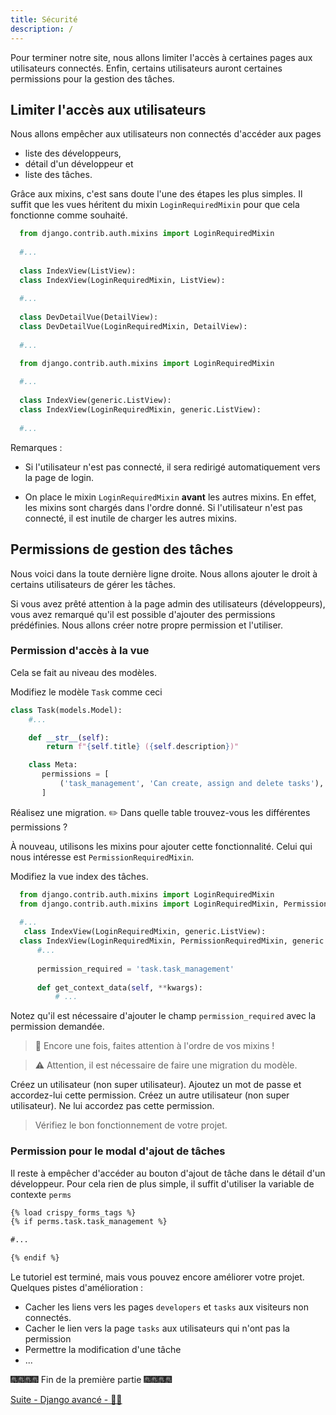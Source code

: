 ```yaml
---
title: Sécurité
description: /
---
```


Pour terminer notre site, nous allons limiter l'accès à certaines pages aux utilisateurs connectés. Enfin, certains utilisateurs auront certaines permissions pour la gestion des tâches.

## Limiter l'accès aux utilisateurs

Nous allons empêcher aux utilisateurs non connectés d'accéder aux pages
* liste des développeurs,
* détail d'un développeur et
* liste des tâches.

Grâce aux mixins, c'est sans doute l'une des étapes les plus simples. Il suffit que les vues héritent du mixin `LoginRequiredMixin` pour que cela fonctionne comme souhaité.

``` python showLineNumbers=false title=developer/views.py ins={1,6,11} del={5,10}
  from django.contrib.auth.mixins import LoginRequiredMixin 
  
  #...
  
  class IndexView(ListView):
  class IndexView(LoginRequiredMixin, ListView):
  
  #...
  
  class DevDetailVue(DetailView):
  class DevDetailVue(LoginRequiredMixin, DetailView):
  
  #...
```

``` python showLineNumbers=false title=task/views.py ins={1,6} del={5}
  from django.contrib.auth.mixins import LoginRequiredMixin
  
  #...  
  
  class IndexView(generic.ListView):
  class IndexView(LoginRequiredMixin, generic.ListView):
  
  #...  
```

Remarques :

* Si l'utilisateur n'est pas connecté, il sera redirigé automatiquement vers la page de login.

* On place le mixin `LoginRequiredMixin` **avant** les autres mixins. En effet, les mixins sont chargés dans l'ordre donné. Si l'utilisateur n'est pas connecté, il est inutile de charger les autres mixins.

## Permissions de gestion des tâches

Nous voici dans la toute dernière ligne droite. Nous allons ajouter le droit à certains utilisateurs de gérer les tâches.

Si vous avez prêté attention à la page admin des utilisateurs (développeurs), vous avez remarqué qu'il est possible d'ajouter des permissions prédéfinies. Nous allons créer notre propre permission et l'utiliser.

### Permission d'accès à la vue

Cela se fait au niveau des modèles.

Modifiez le modèle `Task` comme ceci

``` python showLineNumbers=false title=task/models.py
class Task(models.Model):
    #...

    def __str__(self):
        return f"{self.title} ({self.description})"

    class Meta:
       permissions = [
           ('task_management', 'Can create, assign and delete tasks'),
       ]
```

Réalisez une migration. ✏️ Dans quelle table trouvez-vous les différentes permissions ?

À nouveau, utilisons les mixins pour ajouter cette fonctionnalité. Celui qui nous intéresse est `PermissionRequiredMixin`.

Modifiez la vue index des tâches.

```python showLineNumbers=false title=task/views.py del={1,6} ins={2,7,10}
  from django.contrib.auth.mixins import LoginRequiredMixin
  from django.contrib.auth.mixins import LoginRequiredMixin, PermissionRequiredMixin
  
  #...
   class IndexView(LoginRequiredMixin, generic.ListView):
  class IndexView(LoginRequiredMixin, PermissionRequiredMixin, generic.ListView):
      #...
  
      permission_required = 'task.task_management'
  
      def get_context_data(self, **kwargs):
          # ...
```

Notez qu'il est nécessaire d'ajouter le champ `permission_required` avec la permission demandée.

> 📃 Encore une fois, faites attention à l'ordre de vos mixins !

> ⚠️ Attention, il est nécessaire de faire une migration du modèle.

Créez un utilisateur (non super utilisateur). Ajoutez un mot de passe et accordez-lui cette permission.
Créez un autre utilisateur (non super utilisateur). Ne lui accordez pas cette permission.

> Vérifiez le bon fonctionnement de votre projet.

### Permission pour le modal d'ajout de tâches

Il reste à empêcher d'accéder au bouton d'ajout de tâche dans le détail d'un développeur. Pour cela rien de plus simple, il suffit d'utiliser la variable de contexte `perms`

```html showLineNumbers=false title=task/_create_task_modal.html
{% load crispy_forms_tags %}
{% if perms.task.task_management %}

#...

{% endif %}
```

Le tutoriel est terminé, mais vous pouvez encore améliorer votre projet. Quelques pistes d'amélioration : 

* Cacher les liens vers les pages `developers` et `tasks` aux visiteurs non connectés.
* Cacher le lien vers la page `tasks` aux utilisateurs qui n'ont pas la permission
* Permettre la modification d'une tâche
* ...

🎆🎆🎆🎆 Fin de la première partie 🎆🎆🎆🎆

[Suite - Django avancé - 🐇💃](https://www.youtube.com/watch?v=dQw4w9WgXcQ)

